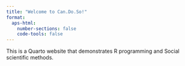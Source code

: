 ```yaml
---
title: "Welcome to Can.Do.So!"
format: 
  aps-html:
    number-sections: false
    code-tools: false
---
```


This is a Quarto website that demonstrates R programming and Social scientific methods.

